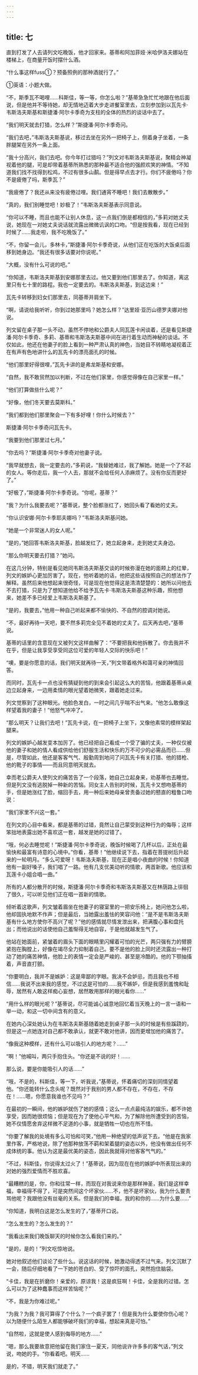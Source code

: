 ```yaml
---
---
---
```

title: 七
---



直到打发了人去请列文吃晚饭，他才回家来。基蒂和阿加菲娅·米哈伊洛夫娜站在楼梯上，在商量开饭时摆什么酒。

“什么事这样fuss①？预备照例的那种酒就行了。”



①英语：小题大做。

“不，斯季瓦不喝哩……科斯佳，等一等，你怎么啦？”基蒂急急忙忙地跟在他后面说，但是他并不等待她，却无情地迈着大步走进餐室里去，立刻参加到以瓦先卡·韦斯洛夫斯基和斯捷潘·阿尔卡季奇为支柱的全体的热烈的谈话中去了。

“我们明天就去打猎，怎么样？”斯捷潘·阿尔卡季奇问。

“我们去吧，”韦斯洛夫斯基说，移过去坐在另外一把椅子上，侧着身子坐着，一条胖腿架在另外一条上面。

“我十分高兴，我们去吧。你今年打过猎吗？”列文对韦斯洛夫斯基说，聚精会神凝视着他的腿，可是却带着基蒂所熟悉的那种最不适合他的强颜欢笑的神情。“不知道我们找不找得到松鸡，不过有很多山鹬。但是得早点去才行。你们不疲倦吗？你不是疲倦了吗，斯季瓦？”

“我疲倦了？我还从来没有疲倦过哩。我们通宵不睡吧！我们去散散步。”

“真的，我们别睡觉吧！妙极了！”韦斯洛夫斯基表示同意说。

“你可以不睡，而且也能不让别人休息，这一点我们倒是都相信的，”多莉对她丈夫说，她现在一对她丈夫说话就流露出微微讥讽的口吻。“但是按我看，现在已经到时候了……我走啦，我不吃晚饭了。”

“不，你留一会儿，多林卡，”斯捷潘·阿尔卡季奇说，从他们正在吃饭的大饭桌后面移到她身边。“我还有很多话要对你说呢。”

“大概，没有什么可说的吧。”

“你知道，韦斯洛夫斯基到安娜那里去过。他又要到他们那里去了。你知道，离这里只有七十里的路程。我也一定要去的。韦斯洛夫斯基，到这边来！”

瓦先卡转移到妇女们那里去，同基蒂并肩坐下。

“啊，请说给我听听，你到过她那里吗？她怎么样？”达里娅·亚历山德罗夫娜对他说。

列文留在桌子那一头不动，虽然不停地和公爵夫人同瓦莲卡闲谈着，还是看见斯捷潘·阿尔卡季奇、多莉、基蒂和韦斯洛夫斯基中间在进行着生动而神秘的谈话。不仅如此，他还在他妻子的脸上看到一种严肃认真的神色，当她目不转睛地凝视着正在有声有色地讲什么的瓦先卡的漂亮面孔的时候。

“他们那里好得很哩，”瓦先卡讲的是弗龙斯基和安娜。

“自然，我不敢贸然加以判断，不过在他们家里，你感觉得像在自己家里一样。”

“他们打算做些什么呢？”

“好像，他们冬天要去莫斯科。”

“我们都到他们那里聚会一下有多好哩！你什么时候去？”

斯捷潘·阿尔卡季奇问瓦先卡。

“我要到他们那里过七月。”

“你去吗？”斯捷潘·阿尔卡季奇对他妻子说。

“我早就想去，我一定要去的，”多莉说，“我替她难过，我了解她。她是一个了不起的女人。等你走后，我一个人去，那就不会给任何人添麻烦了。没有你反而更好了。”

“好极了，”斯捷潘·阿尔卡季奇说。“你呢，基蒂？”

“我？为什么我要去呢？”基蒂说，整个脸都涨红了，她回头看了看她的丈夫。

“你认识安娜·阿尔卡季耶夫娜吗？”韦斯洛夫斯基问她。

“她是一个非常迷人的女人呢。”

“是的，”她回答韦斯洛夫斯基，脸越发红了，她立起身来，走到她丈夫身边。

“那么你明天要去打猎？”她问。

在这几分钟，特别是看见她同韦斯洛夫斯基交谈的时候弥漫在她的面颊上的红晕，列文的嫉妒心更加厉害了。现在，他听着她的话，他把这些话按照自己的想法作了解释。虽然后来他想起来很奇怪，可是现在他觉得这是清清楚楚的：她所以问他去不去打猎，只是为了想知道他给不给予瓦先卡·韦斯洛夫斯基这种乐趣，照他想来，她差不多已经爱上韦斯洛夫斯基了。

“是的，我要去，”他用一种自己听起来都不愉快的、不自然的腔调对她说。

“不，最好再待一天吧，要不然多莉完全见不着她的丈夫了。后天再去吧，”基蒂说。

基蒂的话里的含意现在又被列文这样曲解了：“不要把我和他拆散了。你去我并不在乎，但是让我享受享受同这位可爱的年轻人交际的快乐吧！”

“噢，要是你愿意的话，我们明天就再待一天，”列文带着格外和蔼可亲的神情回答。

而同时，瓦先卡一点也没有猜疑到他的到来会引起这么大的苦恼，他跟着基蒂从桌边立起身来，一边用柔情的眼光望着她微笑，跟着她走过来。

列文觉察到了这种眼光。他脸色发白，一时之间几乎喘不出气来。“他怎么敢像这样望着我的妻子！”他怒气冲冲了。

“那么明天？让我们去吧！”瓦先卡说，在一把椅子上坐下，又像他素常的模样架起腿来。

列文的嫉妒心越发变本加厉了。他已经把自己看成一个受了骗的丈夫，一种仅仅被他的妻子和她的情人看成供给他们舒服生活和快乐的万不可少的必需品而已……但是，尽管如此，他还是客客气气、殷勤周到地问了问瓦先卡有关打猎、他的猎枪、他的靴子的事情——而且同意明天就去。

幸而老公爵夫人使列文的痛苦告了一个段落，她自己立起身来，劝基蒂也去睡觉。但是列文没有逃脱掉一种新的苦恼。同女主人告别的时候，瓦先卡又想吻基蒂的手，但是她涨红了脸，缩回手去，用一种后来她母亲曾责备过她的戆直的粗鲁口吻说：

“我们家里不兴这一套。”

在列文的心目中看来，都是基蒂的过错，竟然让自己蒙受到这种行为的侮辱；这样笨拙地表露出她不喜欢这一套，越发是她的过错了。

“哦，何必去睡觉呢！”斯捷潘·阿尔卡季奇说，晚饭时候喝了几杯以后，正处在最愉快和最富有诗意的心境中。”你看，基蒂！”他继续说下去，指着在菩提树后升起来的一轮明月。“多么可爱呀！韦斯洛夫斯基，现在正是唱小夜曲的时候！你知道他有一副好嗓子，我们唱了一路。他有几支优美动听的情歌，两首新歌。他应该和瓦莲卡小姐合唱一曲。”

所有的人都分散开的时候，斯捷潘·阿尔卡季奇和韦斯洛夫斯基又在林荫路上徘徊了很久，可以听见他们正在唱一首新的情歌。

倾听着这歌声，列文皱着眉坐在他妻子的寝室里的一把安乐椅上，她问他怎么啦，他却固执地默不作声；但是最后，当她露出羞怯的笑容问他：“是不是韦斯洛夫斯基有什么地方使你不高兴了呢？”他的感情就尽情发泄出来，把满腹心事和盘托出；而他说出的话使他自己羞惭得无地自容，于是他就越发生气了。

他站在她面前，紧皱着的眉头下面的眼睛里闪耀着可怕的光芒，两只强有力的臂膀紧抱在胸膛上，好像在竭尽全力抑制着自己。要不是他的脸上同时还流露出一种打动了她的痛苦神情，他脸上的表情一定会是严峻的、甚至是冷酷的。他的下颚抽搐着，声音直打颤。

“你要明白，我并不是嫉妒：这是卑鄙的字眼。我决不会妒忌，而且我也不相信……我说不出来我的感觉，不过这是可怕的……我不嫉妒，但是我感到羞愧和耻辱，居然有人敢这样痴心妄想，居然敢用那样的眼光看你……”

“用什么样的眼光呢？”基蒂说，尽可能诚心诚意地回忆着当天晚上的一言一语和一举一动，和这一切中间含有的意义。

在她内心深处她认为在韦斯洛夫斯基随着她走到桌子那一头的时候是有些蹊跷的，但是这一点她连对自己都不敢承认，就更不敢对他讲，因而更增加他的痛苦了。

“像我这种模样，还有什么可以吸引人的地方呢？……”

“啊！”他喊叫，两只手抱住头。“你还是不说的好！……

那么说，要是你能吸引人的话……”

“哦，不是的，科斯佳，等一下，听我说，”基蒂说，怀着痛切的深刻同情望着他。“你还能转什么念头呢？既然对于我别的男人都不存在，不存在，不存在！……嗯，你愿意我谁也不见吗？”

在最初的一瞬间，他的嫉妒就伤了她的感情；这么一点点最纯洁的娱乐，都不许她享受，因而她很烦恼；但是现在为了使他心平气和，为了解除他所遭受到的苦恼，她不仅情愿舍弃这样微不足道的小事，就是牺牲一切也在所不惜。

“你要了解我的处境有多么可怕和可笑，”他用一种绝望的低声说下去。“他是在我家里作客，严格地说，除了他那种放荡不羁和架着腿的姿态以外，他没有做出任何不成体统的事。他认为这是最优美的姿态，因此我就得对他客客气气的。”

“不过，科斯佳，你说得太过火了！”基蒂说，因为现在在他的嫉妒中所表现出来的对她的强烈爱情而不胜欢喜。

“最糟糕的是，你，你和往常一样，而现在对我说来你是那样神圣，我们是这样幸福，幸福得不得了，可是突然间这个坏家伙……不，他不是坏家伙，我为什么要责骂他呢？我跟他没有丝毫的关系。但是我们的幸福，我的和你的……为什么要……”

“你知道，我明白这是怎么发生的了，”基蒂开口说。

“怎么发生的？怎么发生的？”

“我看出来我们晚饭聊天的时候你怎么看我们来的。”

“是的，是的！”列文吃惊地说。

她对他叙述他们谈论了些什么。说这话的时候，她激动得透不过气来。列文沉默了一会，随后仔细地看了一下她的苍白的、受了惊吓的面孔，突然抱住脑袋。

“卡佳，我是在折磨你！亲爱的，原谅我！这是疯狂啊！卡佳，全是我的过错。怎么可以为了这种蠢事而这样苦恼呢？”

“不，我是为你难过呢。”

“为我？为我？我可算得了个什么？一个疯子罢了！但是我为什么要使你伤心呢？以为随便什么陌生人都能够破坏我们的幸福，想起来真是可怕。”

“自然啦，这就是使人感到侮辱的地方……”

“嗯，那么我要故意把他留在我们家住一夏天，同他说许许多多的客气话，”列文说，吻她的手。“你看着吧。明天……

是的，不错，明天我们就走了。”
